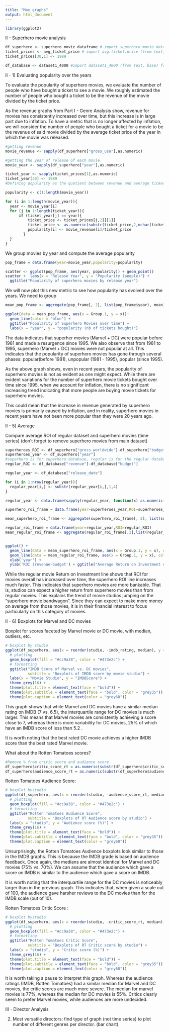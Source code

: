 ```yaml
---
title: "Max graphs"
output: html_document
---
```


```r
library(ggplot2)
```



II - Superhero movie analysis

```r
df_superhero <- superhero_movie_dataframe # import superhero_movie_dataframe (from text, readr) directly to your environment
ticket_prices <- avg_ticket_price # import avg.ticket.price (from text, readr) from the datasets folder
ticket_prices[30,1] <- 1989

df_database <- dataset1_4000 #import dataset1_4000 (from Text, base) from the datasets folder - IMPORTANT : UNSELECT STRINGS AS FACTORS

```

II - 1) Evaluating popularity over the years

To evaluate the popularity of superhero movies, we evaluate the number of people who have bought a ticket to see a movie. We roughly estimated the number of people who bought a ticket to be the revenue of the movie divided by the ticket price.

As the revenue graphs from Part I - Genre Analysis show, revenue for movies has consistently increased over time, but this increase is in large part due to inflation. To have a metric that is no longer affected by inflation, we will consider the number of people who bought a ticket for a movie to be the revenue of said movie divided by the average ticket price of the year in which the movie was released. 


```r
#getting revenue
movie_revenue <- sapply(df_superhero["gross_usa"],as.numeric)

#getting the year of release of each movie
movie_year <- sapply(df_superhero["year"],as.numeric)

ticket_year <- sapply(ticket_prices[1],as.numeric)
ticket_year[30] <- 1989
#Defining popularity as the quotient between revenue and average ticket price of the year

popularity <- c(1:length(movie_year))

for (i in 1:length(movie_year)){
  year <- movie_year[i]
  for (j in 1:length(ticket_year)){
      if (ticket_year[j] == year){
          ticket_price <- ticket_prices[j,2][[1]]
          ticket_price <- as.numeric(substr(ticket_price,2,nchar(ticket_price)))
          popularity[i] <- movie_revenue[i]/ticket_price
        }
  }
}

```

We group movies by year and compute the average popularity



```r
pop_frame = data.frame(year=movie_year,popularity=popularity)

scatter <- ggplot(pop_frame, aes(year, popularity)) + geom_point()
scatter +  labs(x = "Release Year", y = "Popularity (people)") +
  ggtitle("Popularity of superhero movies by release year")
```

We will now plot this new metric to see how popularity has evolved over the years.
We need to group 

```r
mean_pop_frame <- aggregate(pop_frame[, 2], list(pop_frame$year), mean)[ -c(1,2,35), ]

ggplot(data = mean_pop_frame, aes(x = Group.1, y = x))+
  geom_line(color = "blue") +
  ggtitle("Popularity of Superhero Movies over time") +
  labs(x = "year", y = "popularity (nb of tickets bought)")
```

The data indicates that superher movies (Marvel + DC) were popular before 1981 and made a resurgence since 1995. We also observe that from 1981 to 1995, superhero (Marvel + DC) movies were not popular at all. This indicates that the popularity of superhero movies has gone through several phases: popular(before 1981), unpopular (1981 - 1995), popular (since 1995). 

As the above graph shows, even in recent years, the popularity of superhero movies is not as evident as one might expect. While there are evident variations for the number of superhero movie tickets bought over time since 1995, when we account for inflation, there is no significant  increasing trend indicating that more people are buying movie tickets for superhero movies.

This could mean that the increase in revenue generated by superhero movies is primarily caused by inflation, and in reality, superhero movies in recent years have not been more popular than they were 20 years ago.


II - 5) Average 

Compare average ROI of regular dataset and superhero movies (time series)  (don't forget to remove superhero movies from main dataset)


```r
superheroes_ROI <- df_superhero["gross_worldwide"]-df_superhero["budget"]
superheroes_year <- df_superhero["year"]
#superhero is for superhero database, regular is for the regular database (with 4000 rows)
regular_ROI <- df_database["revenue"]-df_database["budget"]

regular_year <- df_database["release_date"]

for (i in 1:nrow(regular_year)){
  regular_year[i,] <- substr(regular_year[i,],1,4)
}

regular_year <- data.frame(sapply(regular_year, function(x) as.numeric(as.character(x))))


```



```r
superhero_roi_frame = data.frame(year=superheroes_year,ROI=superheroes_ROI)

mean_superhero_roi_frame <- aggregate(superhero_roi_frame[, 2], list(superhero_roi_frame$year), mean)[-c(1,2),]

regular_roi_frame = data.frame(year=regular_year,ROI=regular_ROI)
mean_regular_roi_frame <- aggregate(regular_roi_frame[,2],list(regular_roi_frame$release_date),mean)[-c(40),]


ggplot() + 
  geom_line(data = mean_superhero_roi_frame, aes(x = Group.1, y = x), color = "red") +
  geom_line(data = mean_regular_roi_frame, aes(x = Group.1, y = x), color = "blue") +
  xlab('year') +
  ylab('ROI (revenue-budget') + ggtitle("Average Return on Investment of Superhero (red) and regular (blue) Movies")

```

While the regular movie Return on Investment line shows that ROI for movies overall has increased over time, the superhero ROI line increases much faster. This indicates that superhero movies are more bankable. That is, studios can expect a higher return from superhero movies than from regular movies. This explains the trend of movie studios jumping on the "superhero movie bandwagon". Since they can expect to make more money on average from those movies, it is in their financial interest to focus particularly on this category of movies.








II - 6) Boxplots for Marvel and DC movies

Boxplot for scores faceted by Marvel movie or DC movie, with median, outliers, etc.

```r
# boxplot by studio 
ggplot(df_superhero, aes(x = reorder(studio, -imdb_rating, median), y = imdb_rating)) + 
  # plotting
  geom_boxplot(fill = "#cc9a38", color = "#473e2c") + 
  # formatting
  ggtitle("IMDB Score of Marvel vs. DC movies",
          subtitle = "Boxplots of IMDB score by movie studio") +
  labs(x = "Movie Studio", y = "IMDBScore") +
  theme_grey(16) +
  theme(plot.title = element_text(face = "bold")) +
  theme(plot.subtitle = element_text(face = "bold", color = "grey35")) +
  theme(plot.caption = element_text(color = "grey68"))
```

This graph shows that while Marvel and DC movies have a similar median rating on IMDB (7 vs. 6.5), the interquartile range for DC movies is much larger. This means that Marvel movies are consistently achieving a score close to 7, whereas there is more variability for DC movies, 25% of which have an IMDB score of less than 5.2 .

It is worth noting that the best rated DC movie achieves a higher IMDB score than the best rated Marvel movie.

What about the Rotten Tomatoes scores?

```r
#Remove % from critic score and audience score
df_superhero$critic_score_rt = as.numeric(substr(df_superhero$critic_score_rt,1,nchar(df_superhero$critic_score_rt)-1))
df_superhero$audience_score_rt = as.numeric(substr(df_superhero$audience_score_rt,1,nchar(df_superhero$audience_score_rt)-1))
```


Rotten Tomatoes Audience Score:

```r
# boxplot bystudio 
ggplot(df_superhero, aes(x = reorder(studio, -audience_score_rt, median), y = audience_score_rt)) + 
  # plotting
  geom_boxplot(fill = "#cc9a38", color = "#473e2c") + 
  # formatting
  ggtitle("Rotten Tomatoes Audience Score",
          subtitle = "Boxplots of RT Audience score by studio") +
  labs(x = "studio", y = "Audience score (%)") +
  theme_grey(16) +
  theme(plot.title = element_text(face = "bold")) +
  theme(plot.subtitle = element_text(face = "bold", color = "grey35")) +
  theme(plot.caption = element_text(color = "grey68"))
```

Unsurprisingly, the Rotten Tomatoes Audience boxplots look similar to those in the IMDB graphs. This is because the IMDB grade is based on audience feedback. Once again, the medians are almost identical for Marvel and DC movies (75% vs. 70%). We can assume that the audience which gave a score on IMDB is similar to the audience which gave a score on IMDB. 

It is worth noting that the interquartile range for the DC movies is noticeably larger than in the previous graph. This indicates that, when given a scale out of 100, the audience gave harsher reviews to the DC movies than for the IMDB scale (out of 10).


Rotten Tomatoes Critic Score : 

```r
# boxplot bystudio 
ggplot(df_superhero, aes(x = reorder(studio, -critic_score_rt, median), y = critic_score_rt)) + 
  # plotting
  geom_boxplot(fill = "#cc9a38", color = "#473e2c") + 
  # formatting
  ggtitle("Rotten Tomatoes Critic Score",
          subtitle = "Boxplots of RT Critic score by studio") +
  labs(x = "studio", y = "Critic score (%)") +
  theme_grey(16) +
  theme(plot.title = element_text(face = "bold")) +
  theme(plot.subtitle = element_text(face = "bold", color = "grey35")) +
  theme(plot.caption = element_text(color = "grey68"))
```

It is worth taking a pause to interpret this graph. Whereas the audience ratings (IMDB, Rotten Tomatoes) had a similar median for Marvel and DC movies, the critic scores are much more severe. The median for marvel movies is 77%, whereas the median for DC movies is 55%. Critics clearly seem to prefer Marvel movies, while audiences are more undecided.


III - Director Analysis

2) Most versatile directors: find type of graph (not time series) to plot number of different genres per director. (bar chart)



